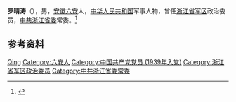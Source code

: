 '''罗晴涛'''（{{bd|1918年||2007年|9月5日}}），男，[[安徽|安徽]][[六安|六安]]人，[[中华人民共和国|中华人民共和国]]军事人物，曾任[[浙江省军区|浙江省军区]]政治委员，[[中共浙江省委|中共浙江省委]]常委。<ref>{{Cite web|title=罗晴涛同志逝世_新闻中心_新浪网|url=http://news.sina.com.cn/c/2007-09-07/044012524086s.shtml|accessdate=2020-10-17|work=浙江日报}}</ref>

== 参考资料 ==
{{reflist}}

{{中国人物小作品}}

{{Authority control}}
{{DEFAULTSORT:Luo罗}}
[[Category:罗姓|Qing]]
[[Category:六安人|Category:六安人]]
[[Category:中国共产党党员_(1939年入党)|Category:中国共产党党员 (1939年入党)]]
[[Category:浙江省军区政治委员|Category:浙江省军区政治委员]]
[[Category:中共浙江省委常委|Category:中共浙江省委常委]]